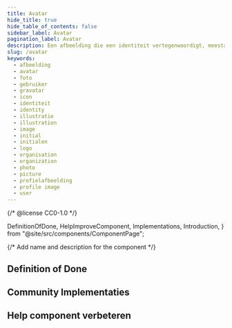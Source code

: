 ```yaml
---
title: Avatar
hide_title: true
hide_table_of_contents: false
sidebar_label: Avatar
pagination_label: Avatar
description: Een afbeelding die een identiteit vertegenwoordigt, meestal in de vorm van een foto, illustratie, of initialen.
slug: /avatar
keywords:
  - afbeelding
  - avatar
  - foto
  - gebruiker
  - gravatar
  - icon
  - identiteit
  - identity
  - illustratie
  - illustration
  - image
  - initial
  - initialen
  - logo
  - organisation
  - organization
  - photo
  - picture
  - profielafbeelding
  - profile image
  - user
---
```


{/* @license CC0-1.0 */}

  DefinitionOfDone,
  HelpImproveComponent,
  Implementations,
  Introduction,
} from "@site/src/components/ComponentPage";

{/* Add name and description for the component */}


<Introduction component={component} headingLevel={1} description={description} />

## Definition of Done

<DefinitionOfDone component={component} headingLevel={3} />

## Community Implementaties

<Implementations component={component} headingLevel={3} />

## Help component verbeteren

<HelpImproveComponent component={component} headingLevel={3} />

